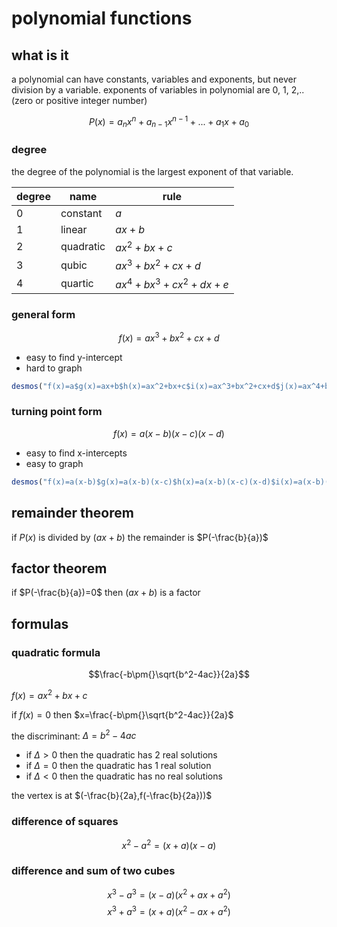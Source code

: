 # polynomial functions

## what is it

a polynomial can have constants, variables and exponents, but never division by a variable. exponents of variables in polynomial are 0, 1, 2,.. (zero or positive integer number)

$$P(x)=a_nx^n+a_{n-1}x^{n-1}+...+a_1x+a_0$$

### degree

the degree of the polynomial is the largest exponent of that variable.

| degree | name      | rule                  |
| ------ | --------- | --------------------- |
| 0      | constant  | $a$                   |
| 1      | linear    | $ax+b$                |
| 2      | quadratic | $ax^2+bx+c$           |
| 3      | qubic     | $ax^3+bx^2+cx+d$      |
| 4      | quartic   | $ax^4+bx^3+cx^2+dx+e$ |

### general form

$$f(x)=ax^3+bx^2+cx+d$$

- easy to find y-intercept
- hard to graph

```{r echo=FALSE}
desmos("f(x)=a$g(x)=ax+b$h(x)=ax^2+bx+c$i(x)=ax^3+bx^2+cx+d$j(x)=ax^4+bx^3+cx^2+dx+e$a=-2$b=4$c=-2$d=3$e=-3")
```

### turning point form

$$f(x)=a(x-b)(x-c)(x-d)$$

- easy to find x-intercepts
- easy to graph

```{r echo=FALSE}
desmos("f(x)=a(x-b)$g(x)=a(x-b)(x-c)$h(x)=a(x-b)(x-c)(x-d)$i(x)=a(x-b)(x-c)(x-d)(x-e)$a=-2$b=0$c=-3$d=-4$e=-1")
```

## remainder theorem

if $P(x)$ is divided by $(ax+b)$ the remainder is $P(-\frac{b}{a})$

## factor theorem

if $P(-\frac{b}{a})=0$ then $(ax+b)$ is a factor

## formulas

### quadratic formula

$$\frac{-b\pm{}\sqrt{b^2-4ac}}{2a}$$

$f(x)=ax^2+bx+c$

if $f(x)=0$ then $x=\frac{-b\pm{}\sqrt{b^2-4ac}}{2a}$

the discriminant: $\Delta=b^2-4ac$

- if $\Delta>0$ then the quadratic has 2 real solutions
- if $\Delta=0$ then the quadratic has 1 real solution
- if $\Delta<{}0$ then the quadratic has no real solutions

the vertex is at $(-\frac{b}{2a},f(-\frac{b}{2a}))$

### difference of squares

$$x^2-a^2=(x+a)(x-a)$$

### difference and sum of two cubes

$$x^3-a^3=(x-a)(x^2+ax+a^2)$$
$$x^3+a^3=(x+a)(x^2-ax+a^2)$$